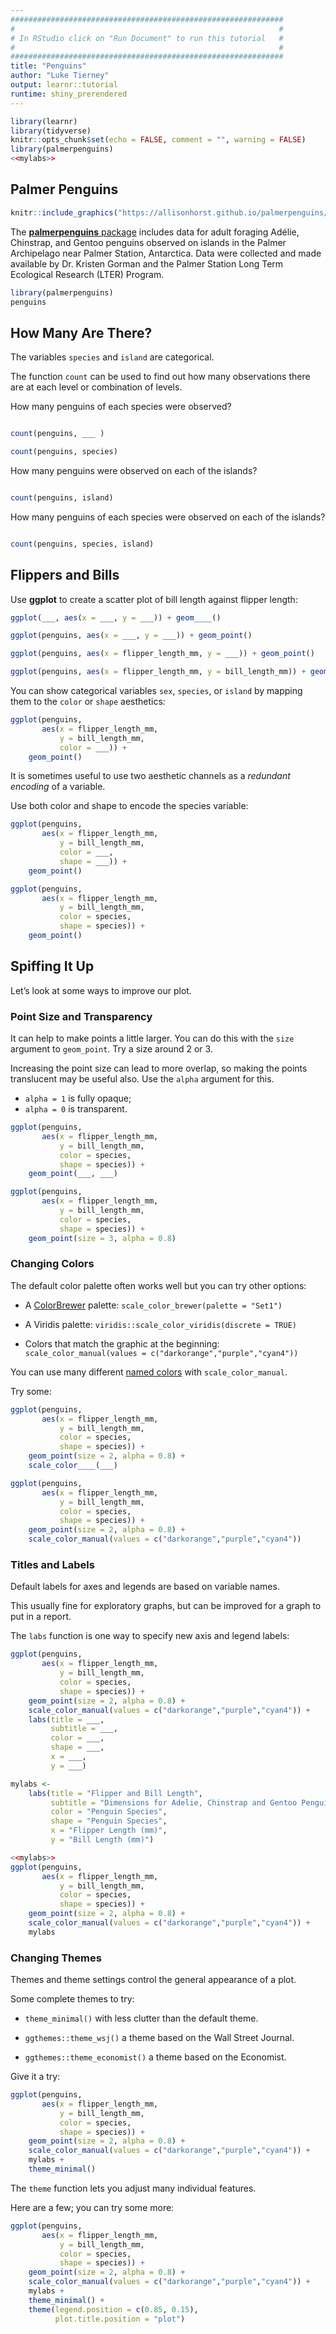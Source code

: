 ```yaml
---
#############################################################
#                                                           #
# In RStudio click on "Run Document" to run this tutorial   #
#                                                           #
#############################################################
title: "Penguins"
author: "Luke Tierney"
output: learnr::tutorial
runtime: shiny_prerendered
---
```


```r
library(learnr)
library(tidyverse)
knitr::opts_chunk$set(echo = FALSE, comment = "", warning = FALSE)
library(palmerpenguins)
<<mylabs>>
```

## Palmer Penguins

```r
knitr::include_graphics("https://allisonhorst.github.io/palmerpenguins/man/figures/lter_penguins.png")
```
The [**palmerpenguins** package](https://allisonhorst.github.io/palmerpenguins/)
includes data for adult foraging Adélie, Chinstrap, and Gentoo
penguins observed on islands in the Palmer Archipelago near Palmer
Station, Antarctica. Data were collected and made available by
Dr. Kristen Gorman and the Palmer Station Long Term Ecological
Research (LTER) Program.

```r
library(palmerpenguins)
penguins
```


## How Many Are There?

The variables `species` and `island` are categorical.

The function `count` can be used to find out how many observations
there are at each level or combination of levels.

How many penguins of each species were observed?

```r

```

```r
count(penguins, ___ )
```

```r
count(penguins, species)
```

How many penguins were observed on each of the islands?

```r

```

```r
count(penguins, island)
```

How many penguins of each species were observed on each of the islands?

```r

```

```r
count(penguins, species, island)
```

## Flippers and Bills

Use **ggplot** to create a scatter plot of bill length against flipper
length:

```r
ggplot(___, aes(x = ___, y = ___)) + geom____()
```

```r
ggplot(penguins, aes(x = ___, y = ___)) + geom_point()
```

```r
ggplot(penguins, aes(x = flipper_length_mm, y = ___)) + geom_point()
```


```r
ggplot(penguins, aes(x = flipper_length_mm, y = bill_length_mm)) + geom_point()
```

You can show categorical variables `sex`, `species`, or `island` by
mapping them to the `color` or `shape` aesthetics:

```r
ggplot(penguins,
       aes(x = flipper_length_mm,
           y = bill_length_mm,
           color = ___)) +
    geom_point()
```

It is sometimes useful to use two aesthetic channels as a _redundant
encoding_ of a variable.

Use both color and shape to encode the species variable:

```r
ggplot(penguins,
       aes(x = flipper_length_mm,
           y = bill_length_mm,
           color = ___,
           shape = ___)) +
    geom_point()
```

```r
ggplot(penguins,
       aes(x = flipper_length_mm,
           y = bill_length_mm,
           color = species,
           shape = species)) +
    geom_point()
```

## Spiffing It Up

Let's look at some ways to improve our plot.


### Point Size and Transparency

It can help to make points a little larger. You can do this with the
`size` argument to `geom_point`. Try a size around 2 or 3.

Increasing the point size can lead to more overlap, so making the
points translucent may be useful also. Use the `alpha` argument for this.

* `alpha = 1` is fully opaque;
* `alpha = 0` is transparent.

```r
ggplot(penguins,
       aes(x = flipper_length_mm,
           y = bill_length_mm,
           color = species,
           shape = species)) +
    geom_point(___, ___)
```

```r
ggplot(penguins,
       aes(x = flipper_length_mm,
           y = bill_length_mm,
           color = species,
           shape = species)) +
    geom_point(size = 3, alpha = 0.8)
```


### Changing Colors

The default color palette often works well but you can try other options:

* A [ColorBrewer](https://colorbrewer2.org/) palette:
  `scale_color_brewer(palette = "Set1")`

* A Viridis palette:
  `viridis::scale_color_viridis(discrete = TRUE)`

* Colors that match the graphic at the beginning:
  `scale_color_manual(values = c("darkorange","purple","cyan4"))`

You can use many different [named
colors](https://htmlcolorcodes.com/color-names/) with
`scale_color_manual`.

Try some:

```r
ggplot(penguins,
       aes(x = flipper_length_mm,
           y = bill_length_mm,
           color = species,
           shape = species)) +
    geom_point(size = 2, alpha = 0.8) +
    scale_color____(___)
```

```r
ggplot(penguins,
       aes(x = flipper_length_mm,
           y = bill_length_mm,
           color = species,
           shape = species)) +
    geom_point(size = 2, alpha = 0.8) +
    scale_color_manual(values = c("darkorange","purple","cyan4"))
```

### Titles and Labels

Default labels for axes and legends are based on variable names.

This usually fine for exploratory graphs, but can be improved for a
graph to put in a report.

The `labs` function is one way to specify new axis and legend labels:

```r
ggplot(penguins,
       aes(x = flipper_length_mm,
           y = bill_length_mm,
           color = species,
           shape = species)) +
    geom_point(size = 2, alpha = 0.8) +
    scale_color_manual(values = c("darkorange","purple","cyan4")) +
    labs(title = ___,
         subtitle = ___,
         color = ___,
         shape = ___,
         x = ___,
         y = ___)
```
```r
mylabs <-
    labs(title = "Flipper and Bill Length",
         subtitle = "Dimensions for Adelie, Chinstrap and Gentoo Penguins at Palmer Station LTER",
         color = "Penguin Species",
         shape = "Penguin Species",
         x = "Flipper Length (mm)",
         y = "Bill Length (mm)")
```
```r
<<mylabs>>
ggplot(penguins,
       aes(x = flipper_length_mm,
           y = bill_length_mm,
           color = species,
           shape = species)) +
    geom_point(size = 2, alpha = 0.8) +
    scale_color_manual(values = c("darkorange","purple","cyan4")) +
    mylabs
```


### Changing Themes

Themes and theme settings control the general appearance of a plot.

Some complete themes to try:

* `theme_minimal()` with less clutter than the default theme.

* `ggthemes::theme_wsj()` a theme based on the Wall Street Journal.

* `ggthemes::theme_economist()` a theme based on the Economist.

Give it a try:

```r
ggplot(penguins,
       aes(x = flipper_length_mm,
           y = bill_length_mm,
           color = species,
           shape = species)) +
    geom_point(size = 2, alpha = 0.8) +
    scale_color_manual(values = c("darkorange","purple","cyan4")) +
    mylabs +
    theme_minimal()
```

The `theme` function lets you adjust many individual features.

Here are a few; you can try some more:


```r
ggplot(penguins,
       aes(x = flipper_length_mm,
           y = bill_length_mm,
           color = species,
           shape = species)) +
    geom_point(size = 2, alpha = 0.8) +
    scale_color_manual(values = c("darkorange","purple","cyan4")) +
    mylabs +
    theme_minimal() +
    theme(legend.position = c(0.85, 0.15),
          plot.title.position = "plot")
```

